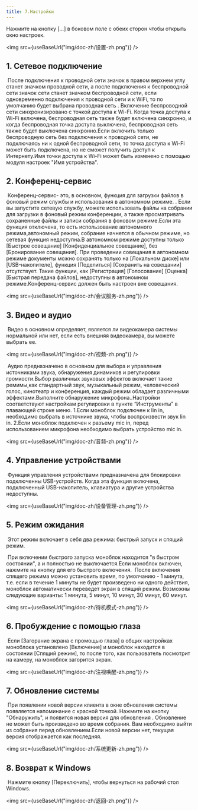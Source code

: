 ```yaml
---
title: 7.Настройки
---
```



Нажмите на кнопку [...] в боковом поле с обеих сторон чтобы открыть окно настроек.

<img  src={useBaseUrl("img/doc-zh/设置-zh.png")} />

## 1. Сетевое подключение

​        После подключения к проводной сети значок в правом верхнем углу станет значком проводной сети, а после подключения к беспроводной сети значок сети станет значком беспроводной сети,  если одновременно подключения к проводной сети и к WiFi, то по умолчанию будет выбрана проводная сеть .  Включение беспроводной сети синхронизировано с точкой доступа к Wi-Fi. Когда точка доступа к Wi-Fi включена, беспроводная сеть также будет включена синхронно, и когда беспроводная точка доступа выключена, беспроводная сеть также будет выключена синхронно.Если включить только беспроводную сеть без подключения к проводной сети, не подключаясь ни к одной беспроводной сети, то точка доступа к Wi-Fi может быть подключена, но не сможет получить доступ к Интернету.Имя точки доступа к Wi-Fi может быть изменено с помощью модуля настроек "Имя устройства".

## 2. Конференц-сервис

​       Конференц-сервис- это, в основном, функция для загрузки файлов в фоновый режим службы и использования в автономном режиме. . Если вы запустите сетевую службу, можете использовать файлы на собрании для загрузки в фоновый режим конференции,  а также просматривать сохраненные файлы и записи собрания в фоновом режиме.Если эта функция отключена, то есть использование автономного режима,автономный режим, собрание начнется в обычном режиме, но сетевая функция недоступна.В автономном режиме доступны только [Быстрое совещание] [Конфиденциальное совещание], без [Бронирование совещания]. При проведении совещания в автономном режиме документы можно сохранять только на [Локальном диске] или [USB-накопителе], функция [Поделиться] [Сохранить на совещании] отсутствует. Такие функции, как [Регистрация] [Голосование] [Оценка] [Быстрая передача файлов], недоступны в автономном режиме.Конференц-сервис должен быть настроен вне совещания.


<img  src={useBaseUrl("img/doc-zh/会议服务-zh.png")} />

## 3. Видео и аудио

​		Видео в основном определяет, является ли видеокамера системы нормальной или нет, если есть внешняя видеокамера, вы можете выбрать ее.

<img  src={useBaseUrl("img/doc-zh/视频-zh.png")} />

​		Аудио предназначено в основном для выбора и управления источниками звука, обнаружения динамиков и регулировки громкости.Выбор различных звуковых эффектов включает такие ремимы,как стандартный звук, музыкальный режим, человеческий голос, кинотеатр и конференция, каждый режим обладает различными эффектами.Выполните обнаружение микрофона..Настройки соответствуют настройкам регулировки в пункте “Инструменты” в плавающей строке меню.
        1.Если моноблок подключен к lin in, необходимо выбрать в источнике звука, чтобы воспроизвести звук lin in.
        2.Если моноблок подключен к разъему mic in, перед использованием микрофона необходимо выбрать устройство mic in.

<img  src={useBaseUrl("img/doc-zh/音频-zh.png")} />

## 4. Управление устройствами

​       Функция управления устройствами предназначена для блокировки подключенны USB-устройств. Когда эта функция включена, подключенный USB-накопитель, клавиатура и другие устройства недоступны.

<img  src={useBaseUrl("img/doc-zh/设备管理-zh.png")} />

## 5. Режим ожидания

​	  Этот режим включает в себя два режима: быстрый запуск и спящий режим.

​	  При включении быстрого запуска моноблок находится "в быстром состоянии", а и полностью не выключается.Если моноблок включен, нажмите на кнопку для его быстрого включения.
​	  После включения спящего режима можно установить время, по умолчанию - 1 минута, т.е. если в течение 1 минуты не будет произведено ни одного действия, моноблок автоматически переведет экран в спящий режим. Возможны следующие варианты: 1 минута, 5 минут, 10 минут, 30 минут, 60 минут.

<img  src={useBaseUrl("img/doc-zh/待机模式-zh.png")} />

## 6. Пробуждение с помощью глаза

​        Если [Загорание экрана с промощью глаза] в общих настройках моноблока установлено  [Включение] и моноблок находится в состоянии [Спящий режим], то после того, как пользователь посмотрит на камеру, на моноблок загорится экран.

<img  src={useBaseUrl("img/doc-zh/注视唤醒-zh.png")} />

## 7. Обновление системы

​        При появлении новой версии клиента в окне обновления системы появляется напоминание с красной точкой. Нажмите на кнопку "Обнаружить", и появится новая версия для обновления . Обновление не может быть произведено во время собрания. Вам необходимо выйти из собрания перед обновлением.Если новой версии нет, текущая версия отображается как последняя.

<img  src={useBaseUrl("img/doc-zh/系统更新-zh.png")} />

## 8.  Возврат к Windows

​       Нажмите кнопку [Переключить], чтобы вернуться на рабочий стол Windows.

<img  src={useBaseUrl("img/doc-zh/返回-zh.png")} />